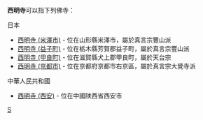 '''西明寺'''可以指下列佛寺：

;日本
* [[西明寺_(米澤市)|西明寺 (米澤市)]] - 位在山形縣米澤市，屬於真言宗豐山派
* [[西明寺_(益子町)|西明寺 (益子町)]] - 位在栃木縣芳賀郡益子町，屬於真言宗豐山派
* [[西明寺_(甲良町)|西明寺 (甲良町)]] - 位在滋賀縣犬上郡甲良町，屬於天台宗
* [[西明寺_(京都市)|西明寺 (京都市)]] - 位在京都府京都市右京區，屬於真言宗大覺寺派

;中華人民共和國
* [[西明寺_(西安)|西明寺 (西安)]] - 位在中國陕西省西安市

{{disambig}}

[[cat:三字佛寺消歧義|S]]